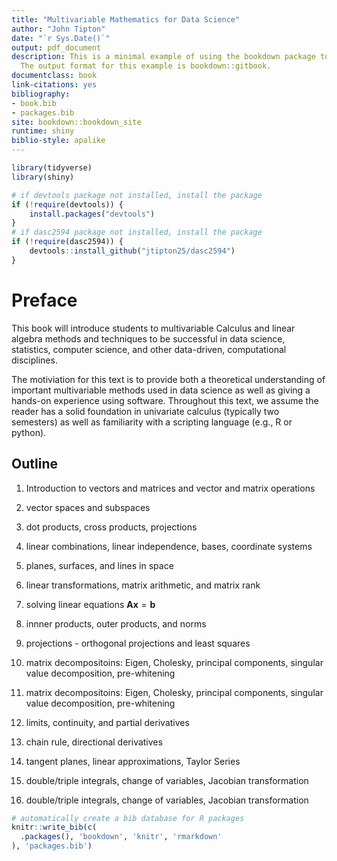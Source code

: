 ```yaml
--- 
title: "Multivariable Mathematics for Data Science"
author: "John Tipton"
date: "`r Sys.Date()`"
output: pdf_document
description: This is a minimal example of using the bookdown package to write a book.
  The output format for this example is bookdown::gitbook.
documentclass: book
link-citations: yes
bibliography:
- book.bib
- packages.bib
site: bookdown::bookdown_site
runtime: shiny
biblio-style: apalike
---
```


```r
library(tidyverse)
library(shiny)

# if devtools package not installed, install the package
if (!require(devtools)) {
    install.packages("devtools")
}
# if dasc2594 package not installed, install the package
if (!require(dasc2594)) {
    devtools::install_github("jtipton25/dasc2594")
}
```

# Preface

This book will introduce students to multivariable Calculus and linear algebra methods and techniques to be successful in data science, statistics, computer science, and other data-driven, computational disciplines. 

The motiviation for this text is to provide both a theoretical understanding of important multivariable methods used in data science as well as giving a hands-on experience using software. Throughout this text, we assume the reader has a solid foundation in univariate calculus (typically two semesters) as well as familiarity with a scripting language (e.g., R or python).



## Outline

1) Introduction to vectors and matrices and vector and matrix operations

1) vector spaces and subspaces

2) dot products, cross products, projections

3) linear combinations, linear independence, bases, coordinate systems

4) planes, surfaces, and lines in space

5) linear transformations, matrix arithmetic, and matrix rank

6) solving linear equations $\mathbf{A} \mathbf{x} = \mathbf{b}$

7) innner products, outer products, and norms

8) projections - orthogonal projections and least squares

9) matrix decompositoins: Eigen, Cholesky, principal components, 
singular value decomposition, pre-whitening

10) matrix decompositoins: Eigen, Cholesky, principal components, 
singular value decomposition, pre-whitening

11) limits, continuity, and partial derivatives

12) chain rule, directional derivatives

13) tangent planes, linear approximations, Taylor Series

14) double/triple integrals, change of variables, Jacobian transformation

15) double/triple integrals, change of variables, Jacobian transformation

```r
# automatically create a bib database for R packages
knitr::write_bib(c(
  .packages(), 'bookdown', 'knitr', 'rmarkdown'
), 'packages.bib')
```

